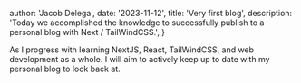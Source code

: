 
  author: 'Jacob Delega',
  date: '2023-11-12',
  title: 'Very first blog',
  description:
    'Today we accomplished the knowledge to successfully publish to a personal blog with Next / TailWindCSS.',
}


As I progress with learning NextJS, React, TailWindCSS, and web development as a whole. I will aim to actively keep up to date with my personal blog to look back at.
